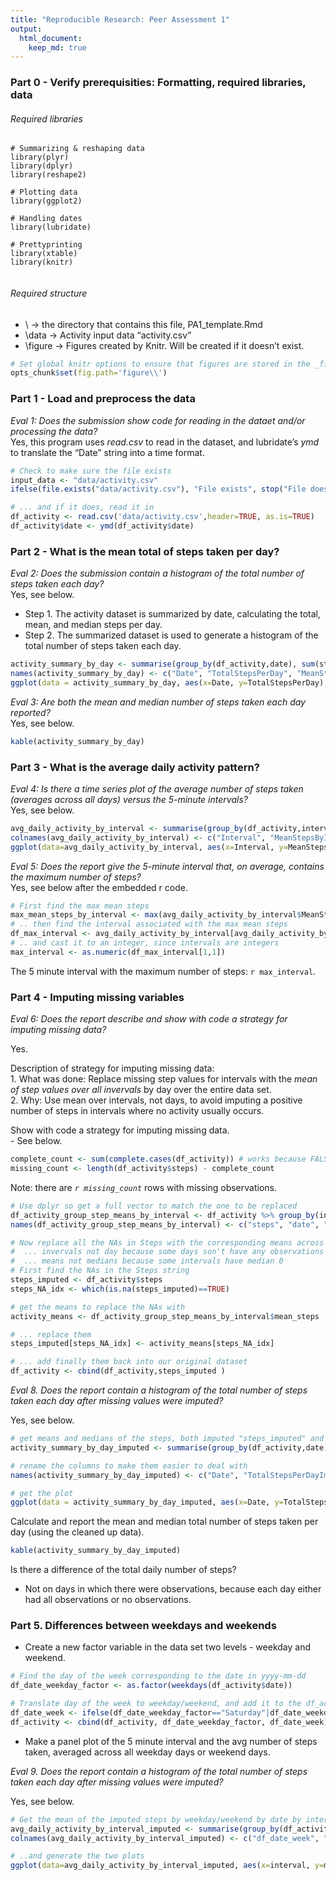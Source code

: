 ```yaml
---
title: "Reproducible Research: Peer Assessment 1"
output: 
  html_document:
    keep_md: true
---
```


### Part 0 - Verify prerequisities: Formatting, required libraries, data
###### Required libraries  
```r_lib_summary
# Summarizing & reshaping data
library(plyr)         
library(dplyr)   
library(reshape2)

# Plotting data
library(ggplot2)

# Handling dates
library(lubridate)

# Prettyprinting
library(xtable)
library(knitr)


```

###### Required structure
   + \\ -> the directory that contains this file, PA1_template.Rmd
   + \\data -> Activity input data "activity.csv"
   + \\figure -> Figures created by Knitr. Will be created if it doesn't exist. 

```r
# Set global knitr options to ensure that figures are stored in the _figure_ subdirectory
opts_chunk$set(fig.path='figure\\')  

```


### Part 1 - Load and preprocess the data
_Eval 1: Does the submission show code for reading in the dataet and/or processing the data?_    
Yes, this program uses _read.csv_ to read in the dataset, and lubridate's _ymd_ to translate the "Date" string into a time format. 

```r

# Check to make sure the file exists
input_data <- "data/activity.csv"
ifelse(file.exists("data/activity.csv"), "File exists", stop("File doesn't exist"))

# ... and if it does, read it in
df_activity <- read.csv('data/activity.csv',header=TRUE, as.is=TRUE)
df_activity$date <- ymd(df_activity$date)
```

### Part 2 - What is the mean total of steps taken per day?

_Eval 2: Does the submission contain a histogram of the total number of steps taken each day?_    
Yes, see below.

- Step 1. The activity dataset is summarized by date, calculating the total, mean, and median steps per day.    
- Step 2. The summarized dataset is used to generate a histogram of the total number of steps taken each day. 


```r
activity_summary_by_day <- summarise(group_by(df_activity,date), sum(steps), mean(steps), median(steps))
names(activity_summary_by_day) <- c("Date", "TotalStepsPerDay", "MeanStepsPerDay", "MedianStepsPerDay")
ggplot(data = activity_summary_by_day, aes(x=Date, y=TotalStepsPerDay), na.rm = TRUE) + geom_bar(colour="black", stat="identity") +  labs(x = "Date", y = "Total number of steps per day") + theme_bw(base_size = 12)

```

_Eval 3: Are both the mean and median number of steps taken each day reported?_  
Yes, see below.

```r
kable(activity_summary_by_day)
``` 

### Part 3 - What is the average daily activity pattern?

_Eval 4: Is there a time series plot of the average number of steps taken (averages across all days) versus the 5-minute intervals?_     
Yes, see below.

```r

avg_daily_activity_by_interval <- summarise(group_by(df_activity,interval), mean(steps, na.rm=TRUE))
colnames(avg_daily_activity_by_interval) <- c("Interval", "MeanStepsByInterval")
ggplot(data=avg_daily_activity_by_interval, aes(x=Interval, y=MeanStepsByInterval), na.rm = TRUE) + geom_line(colour="black", stat="identity") +  labs(x = "5 minute interval", y = "Mean number of steps taken across all days") + theme_bw(base_size = 12)
```

_Eval 5: Does the report give the 5-minute interval that, on average, contains the maximum number of steps?_     
Yes, see below after the embedded r code. 

```r
# First find the max mean steps
max_mean_steps_by_interval <- max(avg_daily_activity_by_interval$MeanStepsByInterval)
# .. then find the interval associated with the max mean steps
df_max_interval <- avg_daily_activity_by_interval[avg_daily_activity_by_interval$MeanStepsByInterval == max_mean_steps_by_interval,]
# .. and cast it to an integer, since intervals are integers
max_interval <- as.numeric(df_max_interval[1,1])
```
The 5 minute interval with the maximum number of steps: `r max_interval`.

### Part 4 - Imputing missing variables

_Eval 6: Does the report describe and show with code a strategy for imputing missing data?_ 

Yes.
  
    
Description of strategy for imputing missing data:       
1. What was done: Replace missing step values for intervals with the _mean of step values over all invervals_ by day over the entire data set.         
2. Why: Use mean over intervals, not days, to avoid imputing a positive number of steps in intervals where no activity usually occurs.         
   
   
Show with code a strategy for imputing missing data.  
  - See below.   
        
```r
complete_count <- sum(complete.cases(df_activity)) # works because FALSE/missing is counted as 0, TRUE is counted as 1
missing_count <- length(df_activity$steps) - complete_count
```

Note: there are _`r missing_count`_  rows with missing observations.   

```r

# Use dplyr so get a full vector to match the one to be replaced
df_activity_group_step_means_by_interval <- df_activity %>% group_by(interval) %>% mutate(mean(steps, na.rm=TRUE))
names(df_activity_group_step_means_by_interval) <- c("steps", "date", "interval", "mean_steps")

# Now replace all the NAs in Steps with the corresponding means across interval
#  ... invervals not day because some days son't have any observations at all
#  ... means not medians because some intervals have median 0
# First find the NAs in the Steps string
steps_imputed <- df_activity$steps
steps_NA_idx <- which(is.na(steps_imputed)==TRUE)

# get the means to replace the NAs with
activity_means <- df_activity_group_step_means_by_interval$mean_steps

# ... replace them
steps_imputed[steps_NA_idx] <- activity_means[steps_NA_idx]

# ... add finally them back into our original dataset
df_activity <- cbind(df_activity,steps_imputed )
```

_Eval 8. Does the report contain a histogram of the total number of steps taken each day after missing values were imputed?_    

Yes, see below.

```r

# get means and medians of the steps, both imputed "steps_imputed" and without the imputed values ("steps")
activity_summary_by_day_imputed <- summarise(group_by(df_activity,date), sum(steps_imputed), mean(steps_imputed), median(steps_imputed), sum(steps), mean(steps), median(steps))

# rename the columns to make them easier to deal with
names(activity_summary_by_day_imputed) <- c("Date", "TotalStepsPerDayImputed", "MeanStepsPerDayImputed", "MedianStepsPerDayImputed", "TotalStepsPerDay", "MeanStepsPerDay", "MedianStepsPerDay")

# get the plot
ggplot(data = activity_summary_by_day_imputed, aes(x=Date, y=TotalStepsPerDayImputed), na.rm = TRUE) + geom_bar(colour="black", stat="identity") +  labs(x = "Date", y = "Total number of steps per day (imputed)") + theme_bw(base_size = 12)

```

Calculate and report the mean and median total number of steps taken per day (using the cleaned up data).

```r
kable(activity_summary_by_day_imputed)
``` 

Is there a difference of the total daily number of steps?     

- Not on days in which there were observations, because each day either had all observations or no observations.  

### Part 5. Differences between weekdays and weekends   

- Create a new factor variable in the data set two levels - weekday and weekend.  

```r

# Find the day of the week corresponding to the date in yyyy-mm-dd
df_date_weekday_factor <- as.factor(weekdays(df_activity$date))

# Translate day of the week to weekday/weekend, and add it to the df_activity data frame
df_date_week <- ifelse(df_date_weekday_factor=="Saturday"|df_date_weekday_factor == "Sunday", "Weekend", "Weekday")
df_activity <- cbind(df_activity, df_date_weekday_factor, df_date_week)

```

- Make a panel plot of the 5 minute interval and the avg number of steps taken, averaged across all weekday days or weekend days. 

_Eval 9. Does the report contain a histogram of the total number of steps taken each day after missing values were imputed?_   

Yes, see below. 
```r

# Get the mean of the imputed steps by weekday/weekend by date by interval
avg_daily_activity_by_interval_imputed <- summarise(group_by(df_activity,df_date_week, date, interval), mean(steps_imputed, na.rm=TRUE))
colnames(avg_daily_activity_by_interval_imputed) <- c("df_date_week", "date", "interval", "mean_steps_imputed")

# ..and generate the two plots
ggplot(data=avg_daily_activity_by_interval_imputed, aes(x=interval, y=mean_steps_imputed), na.rm = TRUE) + geom_line(colour="black", stat="identity") +  labs(x = "5 minute interval", y = "Mean number of steps taken across all days") + theme_bw(base_size = 12) + facet_grid(df_date_week ~ .) 

```
